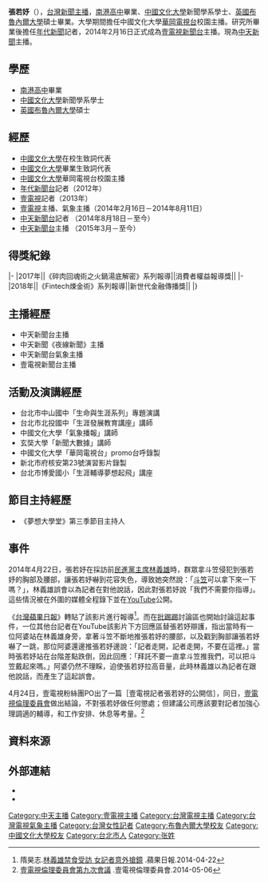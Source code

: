 {{主播資訊
| 主播頭銜     = 中天新聞主播、記者
| 主播姓名     = 張若妤
| 主播英文名字 = Joyce Chang
| 主播出生年分 = 
| 主播出生日期 = {{birth_date_and_age|1988|7|17}}
| 星座       = [[巨蟹座|巨蟹座]]
| 主播逝世年分 = 
| 主播逝世日期 = 
| 主播照片檔案 = 
| 主播照片尺寸 = 
| 主播照片圖說 = 
| 國籍         = {{ROC}}
| 籍貫         = 
| 出生地       = {{TWN}}[[台北市|台北市]]
| 逝世地       = 
| 最高學歷     = {{flagicon|Great Britain}}[[布魯內爾大學|布魯內爾大學]]
| 暱稱         = 
| 綽號         = 
| 配偶         = 已婚
| 信仰宗教     =
| 官方網站     = https://www.facebook.com/iamruoyuchang
| 備註         = 
|}}

'''張若妤'''（{{bd|1988年|7月17日||}}），[[台灣|台灣]][[新聞主播|新聞主播]]，[[南港高中|南港高中]]畢業、[[中國文化大學|中國文化大學]]新聞學系學士、[[英國|英國]][[布魯內爾大學|布魯內爾大學]]碩士畢業。大學期間擔任中國文化大學[[華岡電視台|華岡電視台]]校園主播。研究所畢業後擔任[[年代新聞|年代新聞]]記者，2014年2月16日正式成為[[壹電視新聞台|壹電視新聞台]]主播。現為[[中天新聞|中天新聞]]主播。

== 學歷 ==
*[[南港高中|南港高中]]畢業
*[[中國文化大學|中國文化大學]]新聞學系學士
*[[英國|英國]][[布魯內爾大學|布魯內爾大學]]碩士

== 經歷 ==
* [[中國文化大學|中國文化大學]]在校生致詞代表
* [[中國文化大學|中國文化大學]]畢業生致詞代表
* [[中國文化大學|中國文化大學]]華岡電視台校園主播
*[[年代新聞台|年代新聞台]]記者（2012年）
* [[壹電視新聞台|壹電視]]記者（2013年）
* [[壹電視新聞台|壹電視]]主播、氣象主播（2014年2月16日－2014年8月11日）
*[[中天新聞台|中天新聞台]]記者 （2014年8月18日－至今）
*[[中天新聞|中天新聞台]]主播 （2015年3月－至今）

== 得獎紀錄 ==
{{awards table}} 
|- 
|2017年||《碎肉回魂術之火鍋湯底解密》系列報導||消費者權益報導獎||{{won}}
|- 
|2018年||《Fintech煉金術》系列報導||新世代金融傳播獎||{{won}}
|}

== 主播經歷 ==
* 中天新聞台主播
* 中天新聞《夜線新聞》主播
* 中天新聞台氣象主播
* 壹電視新聞台主播

== 活動及演講經歷 ==
* 台北市中山國中「生命與生涯系列」專題演講
* 台北市北投國中「生涯發展教育講座」講師
* 中國文化大學「氣象播報」講師
* 玄奘大學「新聞大數據」講師
* 中國文化大學「華岡電視台」promo台呼錄製
* 新北市府核安第23號演習影片錄製
* 台北市博愛國小「生涯輔導夢想起飛」講座

== 節目主持經歷 ==
* 《夢想大學堂》第三季節目主持人

== 事件 ==
2014年4月22日，張若妤在採訪前[[民進黨主席|民進黨主席]][[林義雄|林義雄]]時，群眾拿斗笠侵犯到張若妤的胸部及腰部，讓張若妤嚇到花容失色，導致她突然說：「[[斗笠|斗笠]]可以拿下來一下嗎？」，林義雄誤會以為記者在對他說話，因此對張若妤說「我們不需要你指導」。這些情況被在外圍的媒體全程錄下並在[[YouTube|YouTube]]公開。

《[[台灣蘋果日報|台灣蘋果日報]]》轉貼了該影片進行報導<ref>隋昊志.[http://www.appledaily.com.tw/realtimenews/article/politics/20140422/384009/ 林義雄禁食受訪 女記者意外搶鏡] {{Wayback|url=http://www.appledaily.com.tw/realtimenews/article/politics/20140422/384009/ |date=20140512223735 }}.蘋果日報.2014-04-22</ref>。而在[[批踢踢|批踢踢]]討論區也開始討論這起事件，一位其他台記者在YouTube該影片下方回應區替張若妤辯護，指出當時有一位阿婆站在林義雄身旁，拿著斗笠不斷地推張若妤的腰部，以及戳到胸部讓張若妤嚇了一跳，那位阿婆還邊推張若妤邊說：「記者走開，記者走開，不要在這裡。」當時張若妤站在台階差點跌倒，因此回應：「拜託不要一直拿斗笠推我們，可以把斗笠戴起來嗎。」阿婆仍然不理睬，迫使張若妤拉高音量，此時林義雄以為記者在跟他說話，而產生了這起誤會。

4月24日，壹電視粉絲團PO出了一篇［壹電視記者張若妤的公開信］，同日，[[壹電視倫理委員會|壹電視倫理委員會]]做出結論，不對張若妤做任何懲處；但建議公司應該要對記者加強心理調適的輔導，和工作安排、休息等考量。<ref>[http://pgm.nexttv.com.tw/ethics/meeting/id/206 壹電視倫理委員會第九次會議] {{Wayback|url=http://pgm.nexttv.com.tw/ethics/meeting/id/206 |date=20140705164343 }}.壹電視倫理委員會.2014-05-06</ref>

== 資料來源 ==
{{reflist}}

== 外部連結 ==
*{{facebook|iamruoyuchang|張若妤 主播•記者 Newsroom}}
*{{instagram|iamruoyu|張若妤}}

{{Authority control}}
{{DEFAULTSORT:Z}}
[[Category:中天主播|Category:中天主播]]
[[Category:壹電視主播|Category:壹電視主播]]
[[Category:台灣電視主播|Category:台灣電視主播]]
[[Category:台灣電視氣象主播|Category:台灣電視氣象主播]]
[[Category:台灣女性記者|Category:台灣女性記者]]
[[Category:布魯內爾大學校友|Category:布魯內爾大學校友]]
[[Category:中國文化大學校友|Category:中國文化大學校友]]
[[Category:台北市人|Category:台北市人]]
[[Category:张姓|Category:张姓]]